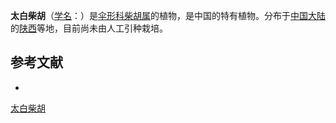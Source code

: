 {{NoteTA|G1=LS}}
{{Speciesbox
| name = 太白柴胡
| status = 
| status_system = 
| image =
| genus = Bupleurum
| species = dielsianum
| authority = Wolff in Engl.
}}

'''太白柴胡'''（[[学名|学名]]：{{lang|la|''Bupleurum dielsianum''}}）是[[伞形科|伞形科]][[柴胡属|柴胡属]]的植物，是中国的特有植物。分布于[[中国大陆|中国大陆]]的[[陕西|陕西]]等地，目前尚未由人工引种栽培。

== 参考文献 ==
<div class="references-small">
* {{cite web| url =http://www.bioinfo.cn/db05/KmzwSpecies.php?action=view&id=22619| title =太白柴胡| work =《中国高等植物数据库全库》| publisher =中国科学院微生物研究所| author =昆明植物研究所| accessdate =2009-02-25| deadurl =yes| archiveurl =https://web.archive.org/web/20160305054733/http://www.bioinfo.cn/db05/KmzwSpecies.php?action=view&id=22619| archivedate =2016-03-05}}
</div>
{{Taxonbar|from=Q10941655}}

[[Category:柴胡属|太白柴胡]]


{{Apiales-stub}}